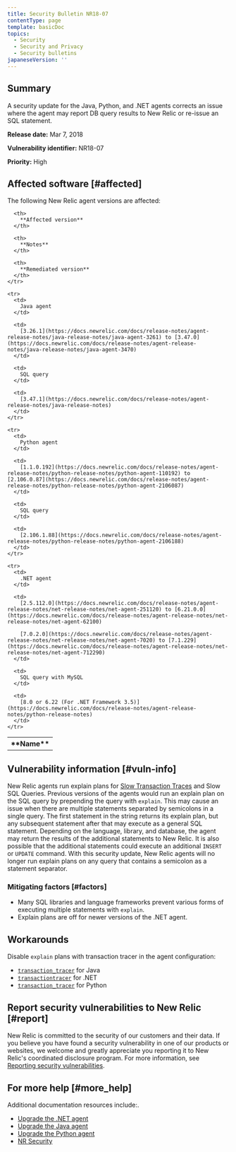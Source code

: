```yaml
---
title: Security Bulletin NR18-07
contentType: page
template: basicDoc
topics:
  - Security
  - Security and Privacy
  - Security bulletins
japaneseVersion: ''
---
```


## Summary

A security update for the Java, Python, and .NET agents corrects an issue where the agent may report DB query results to New Relic or re-issue an SQL statement.

**Release date:** Mar 7, 2018

**Vulnerability identifier:** NR18-07

**Priority:** High

## Affected software [#affected]

The following New Relic agent versions are affected:

<Table>
  <tbody>
    <tr>
      <th>
        **Name**
      </th>

      <th>
        **Affected version**
      </th>

      <th>
        **Notes**
      </th>

      <th>
        **Remediated version**
      </th>
    </tr>

    <tr>
      <td>
        Java agent
      </td>

      <td>
        [3.26.1](https://docs.newrelic.com/docs/release-notes/agent-release-notes/java-release-notes/java-agent-3261) to [3.47.0](https://docs.newrelic.com/docs/release-notes/agent-release-notes/java-release-notes/java-agent-3470)
      </td>

      <td>
        SQL query
      </td>

      <td>
        [3.47.1](https://docs.newrelic.com/docs/release-notes/agent-release-notes/java-release-notes)
      </td>
    </tr>

    <tr>
      <td>
        Python agent
      </td>

      <td>
        [1.1.0.192](https://docs.newrelic.com/docs/release-notes/agent-release-notes/python-release-notes/python-agent-110192) to [2.106.0.87](https://docs.newrelic.com/docs/release-notes/agent-release-notes/python-release-notes/python-agent-2106087)
      </td>

      <td>
        SQL query
      </td>

      <td>
        [2.106.1.88](https://docs.newrelic.com/docs/release-notes/agent-release-notes/python-release-notes/python-agent-2106188)
      </td>
    </tr>

    <tr>
      <td>
        .NET agent
      </td>

      <td>
        [2.5.112.0](https://docs.newrelic.com/docs/release-notes/agent-release-notes/net-release-notes/net-agent-251120) to [6.21.0.0](https://docs.newrelic.com/docs/release-notes/agent-release-notes/net-release-notes/net-agent-62100)

        [7.0.2.0](https://docs.newrelic.com/docs/release-notes/agent-release-notes/net-release-notes/net-agent-7020) to [7.1.229](https://docs.newrelic.com/docs/release-notes/agent-release-notes/net-release-notes/net-agent-712290)
      </td>

      <td>
        SQL query with MySQL
      </td>

      <td>
        [8.0 or 6.22 (For .NET Framework 3.5)](https://docs.newrelic.com/docs/release-notes/agent-release-notes/python-release-notes)
      </td>
    </tr>
  </tbody>
</Table>

## Vulnerability information [#vuln-info]

New Relic agents run explain plans for [Slow Transaction Traces](https://docs.newrelic.com/docs/apm/applications-menu/monitoring/viewing-slow-query-details) and Slow SQL Queries. Previous versions of the agents would run an explain plan on the SQL query by prepending the query with `explain`. This may cause an issue when there are multiple statements separated by semicolons in a single query. The first statement in the string returns its explain plan, but any subsequent statement after that may execute as a general SQL statement. Depending on the language, library, and database, the agent may return the results of the additional statements to New Relic. It is also possible that the additional statements could execute an additional `INSERT` or `UPDATE` command. With this security update, New Relic agents will no longer run explain plans on any query that contains a semicolon as a statement separator.

### Mitigating factors [#factors]

* Many SQL libraries and language frameworks prevent various forms of executing multiple statements with `explain`.
* Explain plans are off for newer versions of the .NET agent.

## Workarounds

Disable `explain` plans with transaction tracer in the agent configuration:

* [`transaction_tracer`](/docs/agents/java-agent/configuration/java-agent-configuration-config-file#h2-Transaction-tracer) for Java
* [`transactiontracer`](/docs/agents/net-agent/configuration/net-agent-configuration#transaction_tracer) for .NET
* [`transaction_tracer`](/docs/agents/python-agent/configuration/python-agent-configuration#txn-tracer-settings) for Python

## Report security vulnerabilities to New Relic [#report]

New Relic is committed to the security of our customers and their data. If you believe you have found a security vulnerability in one of our products or websites, we welcome and greatly appreciate you reporting it to New Relic's coordinated disclosure program. For more information, see [Reporting security vulnerabilities](/docs/security/new-relic-security/data-privacy/reporting-security-vulnerabilities).

## For more help [#more_help]

Additional documentation resources include:.

* [Upgrade the .NET agent](https://docs.newrelic.com/docs/agents/net-agent/installation/update-net-agent)
* [Upgrade the Java agent](https://docs.newrelic.com/docs/agents/java-agent/installation/upgrade-java-agent)
* [Upgrade the Python agent](https://docs.newrelic.com/docs/agents/python-agent/installation-configuration/upgrade-python-agent)
* [NR Security](https://newrelic.com/why-new-relic/security "Link opens in a new window.")
